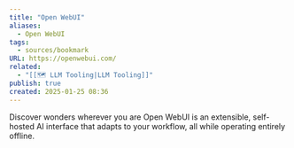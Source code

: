 ```yaml
---
title: "Open WebUI"
aliases:
  - Open WebUI
tags:
  - sources/bookmark
URL: https://openwebui.com/
related:
  - "[[🗺️ LLM Tooling|LLM Tooling]]"
publish: true
created: 2025-01-25 08:36
---
```




Discover wonders
wherever you are
Open WebUI is an extensible, self-hosted AI interface that adapts to your workflow, all while operating entirely offline.